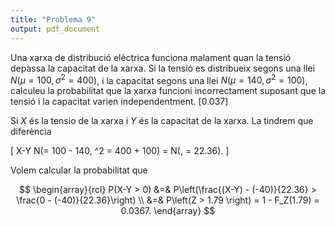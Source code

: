 ```yaml
---
title: "Problema 9"
output: pdf_document
---
```


Una xarxa de distribució elèctrica funciona malament quan la tensió depassa la capacitat de la xarxa. Si la tensió es distribueix segons una llei $N(\mu=100, \sigma^2=400)$, i la capacitat segons una llei $N(\mu = 140, \sigma^2 = 100)$, calculeu la probabilitat que la xarxa funcioni incorrectament suposant que la tensió i la capacitat varien independentment. [0.037]

Si $X$ és la tensio de la xarxa i $Y$ és la capacitat de la xarxa. La tindrem que diferència 

\[
X-Y \sim N(\mu = 100 - 140, \sigma^2 = 400 + 100) = N(\mu=-40, \sigma = 22.36).
\]

Volem calcular la probabilitat que

$$
\begin{array}{rcl}
P(X-Y > 0) &=& P\left(\frac{(X-Y) - (-40)}{22.36} > \frac{0 - (-40)}{22.36}\right) \\
&=& P\left(Z > 1.79 \right) = 1 - F_Z(1.79) = 0.0367.
\end{array}
$$